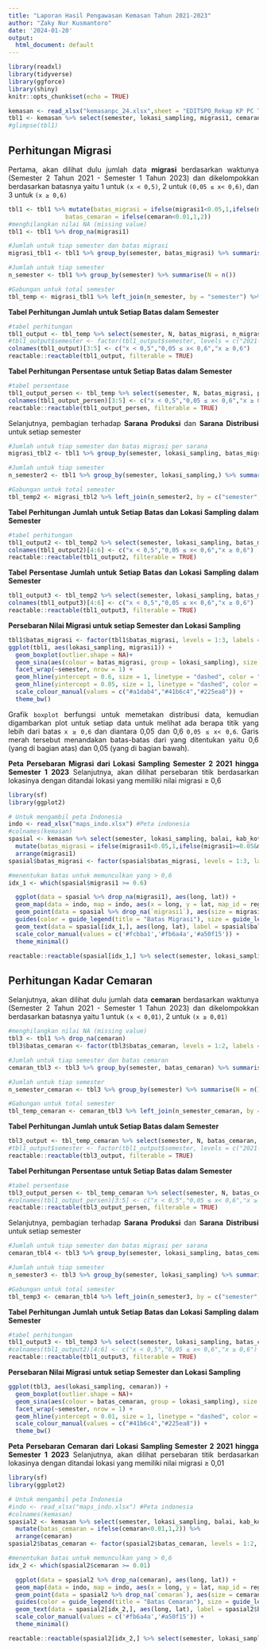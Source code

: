 ---
title: "Laporan Hasil Pengawasan Kemasan Tahun 2021-2023"
author: "Zaky Nur Kusmantoro"
date: '2024-01-20'
output:
  html_document: default
---

```{r setup, include=FALSE}
library(readxl)
library(tidyverse)
library(ggforce)
library(shiny)
knitr::opts_chunk$set(echo = TRUE)
```

```{r warning=FALSE}
kemasan <- read_xlsx("kemasanpc_24.xlsx",sheet = "EDITSPO_Rekap KP PC TA 2022 (LE", range = "A6:AE759")
tbl1 <- kemasan %>% select(semester, lokasi_sampling, migrasi1, cemaran)
#glimpse(tbl1)
```

## Perhitungan Migrasi
::: {style="text-align: justify;"}
Pertama, akan dilihat dulu jumlah data **migrasi** berdasarkan waktunya (Semester 2 Tahun 2021 - Semester 1 Tahun 2023) dan dikelompokkan berdasarkan batasnya yaitu 1 untuk `(x < 0,5)`, 2 untuk `(0,05 ≤ x< 0,6)`, dan 3 untuk `(x ≥ 0,6)`
:::

```{r, warning=FALSE, cache=FALSE}
tbl1 <- tbl1 %>% mutate(batas_migrasi = ifelse(migrasi1<0.05,1,ifelse(migrasi1>=0.05&migrasi1<0.6,2,3)),
                batas_cemaran = ifelse(cemaran<0.01,1,2))
#menghilangkan nilai NA (missing value)
tbl1 <- tbl1 %>% drop_na(migrasi1)

#Jumlah untuk tiap semester dan batas migrasi
migrasi_tbl1 <- tbl1 %>% group_by(semester, batas_migrasi) %>% summarise(n_migrasi = n(), .groups = "keep")

#Jumlah untuk tiap semester
n_semester <- tbl1 %>% group_by(semester) %>% summarise(N = n())

#Gabungan untuk total semester
tbl_temp <- migrasi_tbl1 %>% left_join(n_semester, by = "semester") %>% mutate(persen = round(100*n_migrasi/N,2))
```

::: {style="text-align: justify;"}
**Tabel Perhitungan Jumlah untuk Setiap Batas dalam Semester**
:::

```{r, warning=FALSE, cache=FALSE}
#tabel perhitungan
tbl1_output <- tbl_temp %>% select(semester, N, batas_migrasi, n_migrasi) %>% pivot_wider(names_from = "batas_migrasi", values_from = "n_migrasi")
#tbl1_output$semester <- factor(tbl1_output$semester, levels = c("2021-02","2022-01","2022-02","2023-01"))
colnames(tbl1_output)[3:5] <- c("x < 0,5","0,05 ≤ x< 0,6","x ≥ 0,6")
reactable::reactable(tbl1_output, filterable = TRUE)
```

::: {style="text-align: justify;"}
**Tabel Perhitungan Persentase untuk Setiap Batas dalam Semester**
:::

```{r warning=FALSE, cache=FALSE}
#tabel persentase
tbl1_output_persen <- tbl_temp %>% select(semester, N, batas_migrasi, persen) %>% pivot_wider(names_from = "batas_migrasi", values_from = "persen") %>% arrange(semester)
colnames(tbl1_output_persen)[3:5] <- c("x < 0,5","0,05 ≤ x< 0,6","x ≥ 0,6")
reactable::reactable(tbl1_output_persen, filterable = TRUE)
```

::: {style="text-align: justify;"}
Selanjutnya, pembagian terhadap **Sarana Produksi** dan **Sarana Distribusi** untuk setiap semester
:::

```{r warning=FALSE, cache=FALSE}
#Jumlah untuk tiap semester dan batas migrasi per sarana
migrasi_tbl2 <- tbl1 %>% group_by(semester, lokasi_sampling, batas_migrasi) %>% summarise(n_migrasi = n(), .groups = "keep")

#Jumlah untuk tiap semester
n_semester2 <- tbl1 %>% group_by(semester, lokasi_sampling,) %>% summarise(N = n(), .groups = "keep")

#Gabungan untuk total semester
tbl_temp2 <- migrasi_tbl2 %>% left_join(n_semester2, by = c("semester","lokasi_sampling")) %>% mutate(persen = round(100*n_migrasi/N,2))
```

::: {style="text-align: justify;"}
**Tabel Perhitungan Jumlah untuk Setiap Batas dan Lokasi Sampling dalam Semester**
:::

```{r warning=FALSE, cache=FALSE}
#tabel perhitungan
tbl1_output2 <- tbl_temp2 %>% select(semester, lokasi_sampling, batas_migrasi, N, n_migrasi) %>% pivot_wider(names_from = "batas_migrasi", values_from = "n_migrasi")
colnames(tbl1_output2)[4:6] <- c("x < 0,5","0,05 ≤ x< 0,6","x ≥ 0,6")
reactable::reactable(tbl1_output2, filterable = TRUE)
```

::: {style="text-align: justify;"}
**Tabel Persentase Jumlah untuk Setiap Batas dan Lokasi Sampling dalam Semester**
:::

```{r warning=FALSE, cache=FALSE}
tbl1_output3 <- tbl_temp2 %>% select(semester, lokasi_sampling, batas_migrasi, N, persen) %>% pivot_wider(names_from = "batas_migrasi", values_from = "persen")
colnames(tbl1_output3)[4:6] <- c("x < 0,5","0,05 ≤ x< 0,6","x ≥ 0,6")
reactable::reactable(tbl1_output3, filterable = TRUE)
```

::: {style="text-align: justify;"}
**Persebaran Nilai Migrasi untuk setiap Semester dan Lokasi Sampling**
:::

```{r fig.width = 12, fig.height = 7, fig.fullwidth = TRUE, warning=FALSE, message=FALSE, cache=FALSE, out.width='100%'}
tbl1$batas_migrasi <- factor(tbl1$batas_migrasi, levels = 1:3, labels = c("x < 0,5","0,05 ≤ x< 0,6","x ≥ 0,6"))
ggplot(tbl1, aes(lokasi_sampling, migrasi1)) +
  geom_boxplot(outlier.shape = NA)+
  geom_sina(aes(colour = batas_migrasi, group = lokasi_sampling), size = 2)+
  facet_wrap(~semester, nrow = 1) +
  geom_hline(yintercept = 0.6, size = 1, linetype = "dashed", color = "red") +
  geom_hline(yintercept = 0.05, size = 1, linetype = "dashed", color = "red") +
  scale_colour_manual(values = c("#a1dab4","#41b6c4","#225ea8")) +
  theme_bw()
```

::: {style="text-align: justify;"}
Grafik `boxplot` berfungsi untuk memetakan distribusi data, kemudian digambarkan plot untuk setiap data untuk melihat ada berapa titik yang lebih dari batas `x ≥ 0,6` dan diantara 0,05 dan 0,6 `0,05 ≤ x< 0,6`. Garis merah tersebut menandakan batas-batas dari yang ditentukan yaitu 0,6 (yang di bagian atas) dan 0,05 (yang di bagian bawah).
:::

::: {style="text-align: justify;"}
**Peta Persebaran Migrasi dari Lokasi Sampling Semester 2 2021 hingga Semester 1 2023** Selanjutnya, akan dilihat persebaran titik berdasarkan lokasinya dengan ditandai lokasi yang memiliki nilai migrasi ≥ 0,6
:::

```{r fig.width = 12, fig.height = 5, fig.fullwidth = TRUE, echo=TRUE, out.width='100%', warning=FALSE, cache=FALSE}
library(sf)
library(ggplot2)

# Untuk mengambil peta Indonesia
indo <- read_xlsx("maps_indo.xlsx") #Peta indonesia
#colnames(kemasan)
spasial <- kemasan %>% select(semester, lokasi_sampling, balai, kab_kota, long, lat, migrasi1) %>% 
  mutate(batas_migrasi = ifelse(migrasi1<0.05,1,ifelse(migrasi1>=0.05&migrasi1<0.6,2,3))) %>%
  arrange(migrasi1)
spasial$batas_migrasi <- factor(spasial$batas_migrasi, levels = 1:3, labels = c("x < 0,5","0,05 ≤ x< 0,6","x ≥ 0,6"))

#menentukan batas untuk memunculkan yang > 0,6
idx_1 <- which(spasial$migrasi1 >= 0.6)

  ggplot(data = spasial %>% drop_na(migrasi1), aes(long, lat)) +
  geom_map(data = indo, map = indo, aes(x = long, y = lat, map_id = region),fill = "grey75") +
  geom_point(data = spasial %>% drop_na(`migrasi1`), aes(size = migrasi1, color = batas_migrasi)) +
  guides(color = guide_legend(title = "Batas Migrasi"), size = guide_legend(title = "Nilai Migrasi")) +
  geom_text(data = spasial[idx_1,], aes(long, lat), label = spasial$balai[idx_1], nudge_y = -0.5, check_overlap = TRUE, size = 2.5) +
  scale_color_manual(values = c('#fcbba1','#fb6a4a','#a50f15')) +
  theme_minimal()
```

```{r warning=FALSE, cache=FALSE}
reactable::reactable(spasial[idx_1,] %>% select(semester, lokasi_sampling, balai, migrasi1), filterable = TRUE)
```

## Perhitungan Kadar Cemaran
::: {style="text-align: justify;"}
Selanjutnya, akan dilihat dulu jumlah data **cemaran** berdasarkan waktunya (Semester 2 Tahun 2021 - Semester 1 Tahun 2023) dan dikelompokkan berdasarkan batasnya yaitu 1 untuk `(x < 0,01)`, 2 untuk `(x ≥ 0,01)`
:::
```{r warning=FALSE, cache=FALSE}
#menghilangkan nilai NA (missing value)
tbl3 <- tbl1 %>% drop_na(cemaran)
tbl3$batas_cemaran <- factor(tbl3$batas_cemaran, levels = 1:2, labels = c("x < 0,01","x ≥ 0,01"))

#Jumlah untuk tiap semester dan batas cemaran
cemaran_tbl3 <- tbl3 %>% group_by(semester, batas_cemaran) %>% summarise(n_cemaran = n(), .groups = "keep")

#Jumlah untuk tiap semester
n_semester_cemaran <- tbl3 %>% group_by(semester) %>% summarise(N = n())

#Gabungan untuk total semester
tbl_temp_cemaran <- cemaran_tbl3 %>% left_join(n_semester_cemaran, by = "semester") %>% mutate(persen = round(100*n_cemaran/N,2))
```

::: {style="text-align: justify;"}
**Tabel Perhitungan Jumlah untuk Setiap Batas dalam Semester**
:::

```{r warning=FALSE, cache=FALSE}
tbl3_output <- tbl_temp_cemaran %>% select(semester, N, batas_cemaran, n_cemaran) %>% pivot_wider(names_from = "batas_cemaran", values_from = "n_cemaran")
#tbl1_output$semester <- factor(tbl1_output$semester, levels = c("2021-02","2022-01","2022-02","2023-01"))
reactable::reactable(tbl3_output, filterable = TRUE)
```

::: {style="text-align: justify;"}
**Tabel Perhitungan Persentase untuk Setiap Batas dalam Semester**
:::

```{r warning=FALSE, cache=FALSE}
#tabel persentase
tbl3_output_persen <- tbl_temp_cemaran %>% select(semester, N, batas_cemaran, persen) %>% pivot_wider(names_from = "batas_cemaran", values_from = "persen") %>% arrange(semester)
#colnames(tbl1_output_persen)[3:5] <- c("x < 0,5","0,05 ≤ x< 0,6","x ≥ 0,6")
reactable::reactable(tbl3_output_persen, filterable = TRUE)
```

::: {style="text-align: justify;"}
Selanjutnya, pembagian terhadap **Sarana Produksi** dan **Sarana Distribusi** untuk setiap semester
:::

```{r warning=FALSE, cache=FALSE}
#Jumlah untuk tiap semester dan batas migrasi per sarana
cemaran_tbl4 <- tbl3 %>% group_by(semester, lokasi_sampling, batas_cemaran) %>% summarise(n_cemaran = n(), .groups = "keep")

#Jumlah untuk tiap semester
n_semester3 <- tbl3 %>% group_by(semester, lokasi_sampling) %>% summarise(N = n(), .groups = "keep")

#Gabungan untuk total semester
tbl_temp3 <- cemaran_tbl4 %>% left_join(n_semester3, by = c("semester","lokasi_sampling")) %>% mutate(persen = round(100*n_cemaran/N,2))
```

::: {style="text-align: justify;"}
**Tabel Perhitungan Jumlah untuk Setiap Batas dan Lokasi Sampling dalam Semester**
:::

```{r warning=FALSE, cache=FALSE}
#tabel perhitungan
tbl1_output3 <- tbl_temp3 %>% select(semester, lokasi_sampling, batas_cemaran, N, n_cemaran) %>% pivot_wider(names_from = "batas_cemaran", values_from = "n_cemaran")
#colnames(tbl1_output2)[4:6] <- c("x < 0,5","0,05 ≤ x< 0,6","x ≥ 0,6")
reactable::reactable(tbl1_output3, filterable = TRUE)
```

::: {style="text-align: justify;"}
**Persebaran Nilai Migrasi untuk setiap Semester dan Lokasi Sampling**
:::

```{r fig.width = 12, fig.height = 7, fig.fullwidth = TRUE, warning=FALSE, message=FALSE, cache=FALSE, out.width='100%'}
ggplot(tbl3, aes(lokasi_sampling, cemaran)) +
  geom_boxplot(outlier.shape = NA)+
  geom_sina(aes(colour = batas_cemaran, group = lokasi_sampling), size = 2)+
  facet_wrap(~semester, nrow = 1) +
  geom_hline(yintercept = 0.01, size = 1, linetype = "dashed", color = "red") +
  scale_colour_manual(values = c("#41b6c4","#225ea8")) +
  theme_bw()
```

::: {style="text-align: justify;"}
**Peta Persebaran Cemaran dari Lokasi Sampling Semester 2 2021 hingga Semester 1 2023** Selanjutnya, akan dilihat persebaran titik berdasarkan lokasinya dengan ditandai lokasi yang memiliki nilai migrasi ≥ 0,01
:::
```{r fig.width = 12, fig.height = 5, fig.fullwidth = TRUE, echo=TRUE, out.width='100%', warning=FALSE, cache=FALSE}
library(sf)
library(ggplot2)

# Untuk mengambil peta Indonesia
#indo <- read_xlsx("maps_indo.xlsx") #Peta indonesia
#colnames(kemasan)
spasial2 <- kemasan %>% select(semester, lokasi_sampling, balai, kab_kota, long, lat, cemaran) %>% 
  mutate(batas_cemaran = ifelse(cemaran<0.01,1,2)) %>%
  arrange(cemaran)
spasial2$batas_cemaran <- factor(spasial2$batas_cemaran, levels = 1:2, labels = c("x < 0,01","x ≥ 0,01"))

#menentukan batas untuk memunculkan yang > 0,6
idx_2 <- which(spasial2$cemaran >= 0.01)

  ggplot(data = spasial2 %>% drop_na(cemaran), aes(long, lat)) +
  geom_map(data = indo, map = indo, aes(x = long, y = lat, map_id = region),fill = "grey75") +
  geom_point(data = spasial2 %>% drop_na(`cemaran`), aes(size = cemaran, color = batas_cemaran)) +
  guides(color = guide_legend(title = "Batas Cemaran"), size = guide_legend(title = "Nilai Kadar Cemaran")) +
  geom_text(data = spasial2[idx_2,], aes(long, lat), label = spasial2$balai[idx_2], nudge_y = -0.5, check_overlap = TRUE, size = 2.5) +
  scale_color_manual(values = c('#fb6a4a','#a50f15')) +
  theme_minimal()
```

```{r warning=FALSE, cache=FALSE}
reactable::reactable(spasial2[idx_2,] %>% select(semester, lokasi_sampling, balai, cemaran), filterable = TRUE)
```